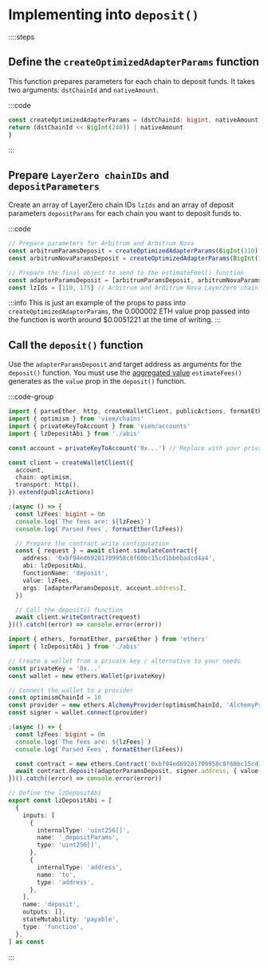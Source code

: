 # Implementing into `deposit()`

::::steps

## Define the `createOptimizedAdapterParams` function

This function prepares parameters for each chain to deposit funds. It takes two arguments: `dstChainId` and `nativeAmount`.

:::code

```ts
const createOptimizedAdapterParams = (dstChainId: bigint, nativeAmount: bigint) => {
return (dstChainId << BigInt(240)) | nativeAmount
}
```

:::

## Prepare `LayerZero chainIDs` and `depositParameters`

Create an array of LayerZero chain IDs `lzIds` and an array of deposit parameters `depositParams` for each chain you want to deposit funds to.

:::code

```ts
// Prepare parameters for Arbitrum and Arbitrum Nova
const arbitrumParamsDeposit = createOptimizedAdapterParams(BigInt(110), parseEther('0.000002'))
const arbitrumNovaParamsDeposit = createOptimizedAdapterParams(BigInt(175), parseEther('0.000002'))

// Prepare the final object to send to the estimateFees() function
const adapterParamsDeposit = [arbitrumParamsDeposit, arbitrumNovaParamsDeposit]
const lzIds = [110, 175] // Arbitrum and Arbitrum Nova LayerZero chain IDs
```

:::info
This is just an example of the props to pass into `createOptimizedAdapterParams`, the 0.000002 ETH value prop passed into the function is worth around $0.0051221 at the time of writing.
:::


## Call the `deposit()` function

Use the `adapterParamsDeposit` and target address as arguments for the `deposit()` function. You must use the [aggregated value](/layerzero/step-by-step/estimateFees#call-the-estimatefees-function-and-aggregate-the-fees) `estimateFees()` generates as the `value` prop in the `deposit()` function.

:::code-group

```ts [viem]
import { parseEther, http, createWalletClient, publicActions, formatEther } from 'viem'
import { optimism } from 'viem/chains'
import { privateKeyToAccount } from 'viem/accounts'
import { lzDepositAbi } from './abis'

const account = privateKeyToAccount('0x...') // Replace with your private key

const client = createWalletClient({
  account,
  chain: optimism,
  transport: http(),
}).extend(publicActions)

;(async () => {
  const lzFees: bigint = 0n
  console.log(`The fees are: ${lzFees}`)
  console.log(`Parsed Fees`, formatEther(lzFees))

  // Prepare the contract write configuration
  const { request } = await client.simulateContract({
    address: '0xbf94ed69281709958c8f60bc15cd1bb6badcd4a4',
    abi: lzDepositAbi,
    functionName: 'deposit',
    value: lzFees,
    args: [adapterParamsDeposit, account.address],
  })

  // Call the deposit() function
  await client.writeContract(request)
})().catch((error) => console.error(error))
```

```ts [ethers]
import { ethers, formatEther, parseEther } from 'ethers'
import { lzDepositAbi } from './abis'

// Create a wallet from a private key / alternative to your needs
const privateKey = '0x...'
const wallet = new ethers.Wallet(privateKey)

// Connect the wallet to a provider
const optimismChainId = 10
const provider = new ethers.AlchemyProvider(optimismChainId, 'AlchemyProviderId')
const signer = wallet.connect(provider)

;(async () => {
  const lzFees: bigint = 0n
  console.log(`The fees are: ${lzFees}`)
  console.log(`Parsed Fees`, formatEther(lzFees))

  const contract = new ethers.Contract('0xbf94ed69281709958c8f60bc15cd1bb6badcd4a4', lzDepositAbi, signer)
  await contract.deposit(adapterParamsDeposit, signer.address, { value: lzFees })
})().catch((error) => console.error(error))
```

```ts [abi.ts]
// Define the lzDepositAbi
export const lzDepositAbi = [
  {
    inputs: [
      {
        internalType: 'uint256[]',
        name: '_depositParams',
        type: 'uint256[]',
      },
      {
        internalType: 'address',
        name: 'to',
        type: 'address',
      },
    ],
    name: 'deposit',
    outputs: [],
    stateMutability: 'payable',
    type: 'function',
  },
] as const
```

:::
